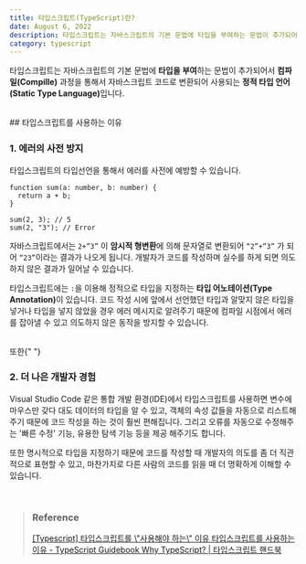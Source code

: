 ```yaml
---
title: 타입스크립트(TypeScript)란?
date: August 6, 2022
description: 타입스크립트는 자바스크립트의 기본 문법에 타입을 부여하는 문법이 추가되어서 컴파일(Compille) 과정을 통해서 자바스크립트 코드로 변환되어 사용되는 정적 타입 언어(Static Type Language)입니다.
category: typescript
---
```


타입스크립트는 자바스크립트의 기본 문법에 **타입을 부여**하는 문법이 추가되어서 **컴파일(Compille)** 과정을 통해서 자바스크립트 코드로 변환되어 사용되는 <strong>정적 타입 언어(Static Type Language)</strong>입니다.

<br />
## 타입스크립트를 사용하는 이유

### 1. 에러의 사전 방지

타입스크립트의 타입선언을 통해서 에러를 사전에 예방할 수 있습니다.

```tsx
function sum(a: number, b: number) {
  return a + b;
}

sum(2, 3); // 5
sum(2, "3"); // Error
```

자바스크립트에서는 `2+”3”` 이 **암시적 형변환**에 의해 문자열로 변환되어 `“2”+”3”` 가 되어 `“23”`이라는 결과가 나오게 됩니다. 개발자가 코드를 작성하며 실수를 하게 되면 의도하지 않은 결과가 일어날 수 있습니다.

타입스크립트에는 `:`을 이용해 정적으로 타입을 지정하는 <strong>타입 어노테이션(Type Annotation)</strong>이 있습니다. 코드 작성 시에 앞에서 선언했던 타입과 알맞지 않은 타입을 넣거나 타입을 넣지 않았을 경우 에러 메시지로 알려주기 때문에 컴파일 시점에서 에러를 잡아낼 수 있고 의도하지 않은 동작을 방지할 수 있습니다.

<br />
또한{" "}

### 2. 더 나은 개발자 경험

Visual Studio Code 같은 통합 개발 환경(IDE)에서 타입스크립트를 사용하면 변수에 마우스만 갖다 대도 데이터의 타입을 알 수 있고, 객체의 속성 값들을 자동으로 리스트해주기 때문에 코드 작성을 하는 것이 훨씬 편해집니다. 그리고 오류를 자동으로 수정해주는 '빠른 수정' 기능, 유용한 탐색 기능 등을 제공 해주기도 합니다.

또한 명시적으로 타입을 지정하기 때문에 코드를 작성할 때 개발자의 의도를 좀 더 직관적으로 표현할 수 있고, 마찬가지로 다른 사람의 코드를 읽을 때 더 명확하게 이해할 수 있습니다.

<br />

> ### **Reference**
>
> <a href="https://imagineu.tistory.com/6" target="_blank">
>   [Typescript] 타입스크립트를 \"사용해야 하는\" 이유
> </a>
> <a
>   href="https://yamoo9.gitbook.io/typescript/introduction/typescript"
>   target="_blank"
> >
>   타입스크립트를 사용하는 이유 - TypeScript Guidebook
> </a>
> <a
>   href="https://joshua1988.github.io/ts/why-ts.html#%ED%83%80%EC%9E%85%EC%8A%A4%ED%81%AC%EB%A6%BD%ED%8A%B8%EB%9E%80"
>   target="_blank"
> >
>   Why TypeScript? | 타입스크립트 핸드북
> </a>
